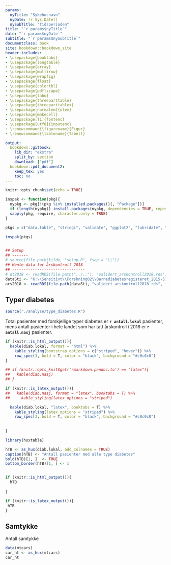 ---
params:
  nyTitle: "Sykehusnavn"
  nyDate: !r Sys.Date()
  nySubTitle: "Tidsperioden"
title: "`r params$nyTitle`"
date: "`r params$nyDate`"
subtitle: "`r params$nySubTitle`"
documentclass: book
site: bookdown::bookdown_site
header-includes:
- \usepackage{booktabs}
- \usepackage{longtable}
- \usepackage{array}
- \usepackage{multirow}
- \usepackage{wrapfig}
- \usepackage{float}
- \usepackage{colortbl}
- \usepackage{pdflscape}
- \usepackage{tabu}
- \usepackage{threeparttable}
- \usepackage{threeparttablex}
- \usepackage[normalem]{ulem}
- \usepackage{makecell}
- \usepackage[T1]{fontenc}
- \usepackage[utf8]{inputenc}
- \renewcommand{\figurename}{Figur}
- \renewcommand{\tablename}{Tabell}

output:
  bookdown::gitbook:
    lib_dir: "ekstra"
    split_by: section
    download: ["pdf"]
  bookdown::pdf_document2:
    keep_tex: yes
    toc: no
---


```{r setup, include=FALSE}
knitr::opts_chunk$set(echo = TRUE)
```


```{r test, eval=F, include=F }

inspak <- function(pkg){
  nypkg <- pkg[!(pkg %in% installed.packages()[, "Package"])]
  if (length(nypkg)) install.packages(nypkg, dependencies = TRUE, repos = "http://cran.rstudio.com")
  sapply(pkg, require, character.only = TRUE)
}

pkgs = c("data.table", "stringi", "validate", "ggplot2", "lubridate", "readxl", "sqldf", "huxtable")

inspak(pkgs)


## Setup
## -------
# source(file.path(kilde, "setup.R", fsep = "\\"))
## Hente data for årskontroll 2018
## --------------------------------
# dt2018 <- readRDS(file.path("../.."), "validert_arskontroll2018.rds")
dataSti <- "K:\\Sensitivt\\Forskning02\\Barnediabetesregisteret_2015-5739\\Barnediabetes og kvalitet\\Datafiler\\2018"
ars2018 <- readRDS(file.path(dataSti, "validert_arskontroll2018.rds", fsep = "\\"))

```



## Typer diabetes {-}

```{r r diabtype, echo=FALSE}
source("./analyse/type_diabetes.R")
```
Total pasienter med forskjellige typer diabetes er **`r antall.lokal`** pasienter, mens antall pasienter i hele landet som har tatt årskontroll i 2018 er **`r antall.nasj`** pasienter.


```{r diabetes, eval=F, echo=FALSE}

if (knitr::is_html_output()){
  kable(diab.lokal, format = "html") %>%
    kable_styling(bootstrap_options = c("striped", "hover")) %>%
    row_spec(3, bold = T, color = "black", background = "#c0c0c0")
}

## if (knitr::opts_knit$get('rmarkdown.pandoc.to') == "latex"){
##   kable(diab.nasj)
## }

if (knitr::is_latex_output()){
##   kable(diab.nasj, format = "latex", booktabs = T) %>%
##     kable_styling(latex_options = "striped")

  kable(diab.lokal, "latex", booktabs = T) %>%
    kable_styling(latex_options = "striped") %>%
    row_spec(3, bold = T, color = "black", background = "#c0c0c0")
  
    
}

```

```{r r huxtabdt, eval=T, echo=F}
library(huxtable)

hTB <- as_hux(diab.lokal, add_colnames = TRUE)
caption(hTB) <- "Antall pasienter med alle type diabetes"
bold(hTB)[1, ]  <- TRUE
bottom_border(hTB)[1, ] <- 1


if (knitr::is_html_output()){
  hTB
 
}

if (knitr::is_latex_output()){
 hTB
}

```


## Samtykke {-}

Antall samtykke

```{r data1}
data(mtcars)
car_ht <- as_hux(mtcars)
car_ht
```

